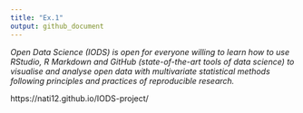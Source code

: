 ```yaml
---
title: "Ex.1"
output: github_document
---
```

*Open Data Science (IODS) is open for everyone willing to learn how to use RStudio, R Markdown and GitHub (state-of-the-art tools of data science) to visualise and analyse open data with multivariate statistical methods following principles and practices of reproducible research.*

https://nati12.github.io/IODS-project/

